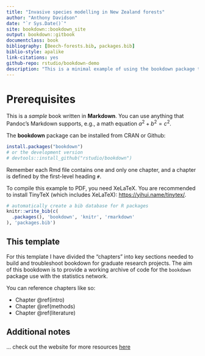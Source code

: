 ```yaml
---
title: "Invasive species modelling in New Zealand forests"
author: "Anthony Davidson"
date: "`r Sys.Date()`"
site: bookdown::bookdown_site
output: bookdown::gitbook
documentclass: book
bibliography: [Beech-forests.bib, packages.bib]
biblio-style: apalike
link-citations: yes
github-repo: rstudio/bookdown-demo
description: "This is a minimal example of using the bookdown package to write my phd thesis"
---
```


# Prerequisites

This is a _sample_ book written in **Markdown**. You can use anything that Pandoc's Markdown supports, e.g., a math equation $a^2 + b^2 = c^2$.

The **bookdown** package can be installed from CRAN or Github:

```r
install.packages("bookdown")
# or the development version
# devtools::install_github("rstudio/bookdown")
```

Remember each Rmd file contains one and only one chapter, and a chapter is defined by the first-level heading `#`.

To compile this example to PDF, you need XeLaTeX. You are recommended to install TinyTeX (which includes XeLaTeX): <https://yihui.name/tinytex/>.

```r
# automatically create a bib database for R packages
knitr::write_bib(c(
  .packages(), 'bookdown', 'knitr', 'rmarkdown'
), 'packages.bib')
```

## This template

For this template I have divided the "chapters" into key sections needed to build and troubleshoot bookdown for graduate research projects. The aim of this bookdown is to provide a working archive of code for the `bookdown` package use with the statistics network.

You can reference chapters like so:

- Chapter \@ref(intro)
- Chapter \@ref(methods)
- Chapter \@ref(literature)

## Additional notes

... check out the website for more resources [here](https://www.ssnhub.com)
